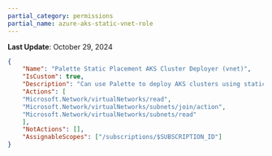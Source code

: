 ```yaml
---
partial_category: permissions
partial_name: azure-aks-static-vnet-role
---
```

**Last Update**: October 29, 2024

```json
{
    "Name": "Palette Static Placement AKS Cluster Deployer (vnet)",
    "IsCustom": true,
    "Description": "Can use Palette to deploy AKS clusters using static placement. This role contains the permissions that must be applied at the virtual network scope level.",
    "Actions": [
    "Microsoft.Network/virtualNetworks/read",
    "Microsoft.Network/virtualNetworks/subnets/join/action",
    "Microsoft.Network/virtualNetworks/subnets/read"
    ],
    "NotActions": [],
    "AssignableScopes": ["/subscriptions/$SUBSCRIPTION_ID"]
}
```